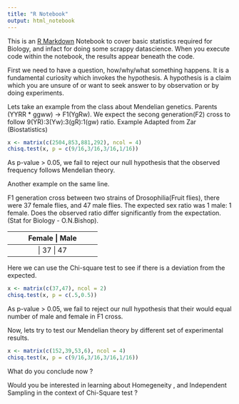 ```yaml
---
title: "R Notebook"
output: html_notebook
---
```



This is an [R Markdown](http://rmarkdown.rstudio.com) Notebook to cover basic statistics required for Biology, and infact for doing some scrappy datascience. When you execute code within the notebook, the results appear beneath the code. 

First we need to have a question, how/why/what something happens. It is a fundamental curiosity which invokes the hypothesis. A hypothesis is a claim which you are unsure of or want to seek answer to by observation or by doing experiments.

Lets take an example from the class about Mendelian genetics. Parents (YYRR * ggww)  -> F1(YgRw). We expect the secong generation(F2) cross to follow 9(YR):3(Yw):3(gR):1(gw) ratio.  Example Adapted from Zar (Biostatistics)

```r
x <- matrix(c(2504,853,881,292), ncol = 4)
chisq.test(x, p = c(9/16,3/16,3/16,1/16))

```
As p-value > 0.05, we fail to reject our null hypothesis that the observed frequency follows Mendelian theory.

Another example on the same line.


F1 generation cross between two strains of Drosophilia(Fruit flies), there were 37 female flies, and 47 male flies. The expected sex ratio was 1 male: 1 female. Does the observed ratio differ significantly from the expectation. (Stat for Biology - O.N.Bishop).

----------------------------
          Female   |  Male
----------------------------
          | 37       |  47
----------------------------

Here we can use the Chi-square test to see if there is a deviation from the expected.

```r
x <- matrix(c(37,47), ncol = 2)
chisq.test(x, p = c(.5,0.5))
```
As p-value > 0.05, we fail to reject our null hypothesis that their would equal number of male and female in F1 cross.

Now, lets try to test our Mendelian theory by different set of experimental results.

```r
x <- matrix(c(152,39,53,6), ncol = 4)
chisq.test(x, p = c(9/16,3/16,3/16,1/16))
```

What do you conclude now ?


Would you be interested in learning about Homegeneity , and Independent Sampling in the context of Chi-Square test ?